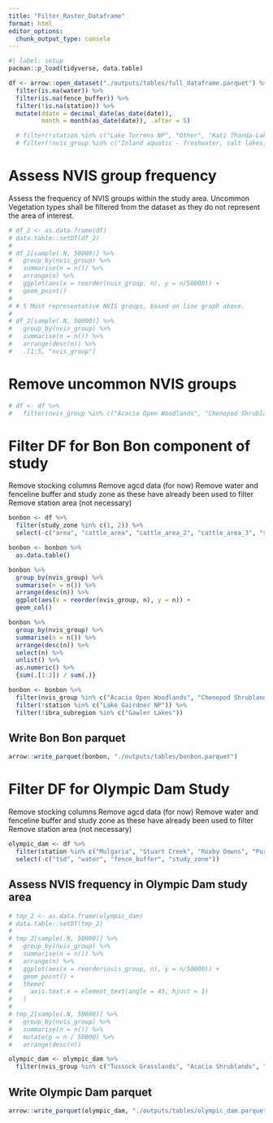 ```yaml
---
title: "Filter_Raster_Dataframe"
format: html
editor_options: 
  chunk_output_type: console
---
```


```r
#| label: setup
pacman::p_load(tidyverse, data.table)

df <- arrow::open_dataset("./outputs/tables/full_dataframe.parquet") %>% 
  filter(is.na(water)) %>% 
  filter(is.na(fence_buffer)) %>%
  filter(!is.na(station)) %>% 
  mutate(ddate = decimal_date(as_date(date)),
         month = month(as_date(date)), .after = 5)

  # filter(!station %in% c("Lake Torrens NP", "Other", "Kati Thanda-Lake Eyre NP", "Lake Gairdner NP", "Salt Lake", "Lake Everard", "Coward Springs Railway Siding", "Wadma Kadarbu Mound Springs CP", "Olympic Dam")) %>% 
  # filter(!nvis_group %in% c("Inland aquatic - freshwater, salt lakes, lagoons", "Naturally bare - sand, rock, claypan, mudflat", "Cleared, non-native vegetation, buildings")) 
```

# Assess NVIS group frequency

Assess the frequency of NVIS groups within the study area. Uncommon Vegetation types shall be filtered from the dataset as they do not represent the area of interest.

```r
# df_2 <- as.data.frame(df)
# data.table::setDT(df_2)
# 
# df_2[sample(.N, 50000)] %>% 
#   group_by(nvis_group) %>% 
#   summarise(n = n()) %>% 
#   arrange(n) %>% 
#   ggplot(aes(x = reorder(nvis_group, n), y = n/50000)) +
#   geom_point()
# 
# # 5 Most representative NVIS groups, based on line graph above.
# 
# df_2[sample(.N, 50000)] %>% 
#   group_by(nvis_group) %>% 
#   summarise(n = n()) %>% 
#   arrange(desc(n)) %>% 
#   .[1:5, "nvis_group"]

```

# Remove uncommon NVIS groups

```r
# df <- df %>% 
#   filter(nvis_group %in% c("Acacia Open Woodlands", "Chenopod Shrublands, Samphire Shrublands and Forblands", "Mallee Woodlands and Shrublands", "Acacia Shrublands", "Hummock Grasslands"))
```

# Filter DF for Bon Bon component of study

Remove stocking columns Remove agcd data (for now) Remove water and fenceline buffer and study zone as these have already been used to filter Remove station area (not necessary)

```r
bonbon <- df %>%
  filter(study_zone %in% c(1, 2)) %>%
  select(-c("area", "cattle_area", "cattle_area_2", "cattle_area_3", "sheep_area", "sheep_area_2", "sheep_area_3", "stock_area", "stock_area_2", "stock_area_3", "water", "fence_buffer", "study_zone"))

bonbon <- bonbon %>% 
  as.data.table()

bonbon %>% 
  group_by(nvis_group) %>% 
  summarise(n = n()) %>% 
  arrange(desc(n)) %>% 
  ggplot(aes(x = reorder(nvis_group, n), y = n)) +
  geom_col()

bonbon %>% 
  group_by(nvis_group) %>% 
  summarise(n = n()) %>% 
  arrange(desc(n)) %>% 
  select(n) %>%
  unlist() %>% 
  as.numeric() %>% 
  {sum(.[1:2]) / sum(.)}

bonbon <- bonbon %>% 
  filter(nvis_group %in% c("Acacia Open Woodlands", "Chenopod Shrublands, Samphire Shrublands and Forblands")) %>% 
  filter(!station %in% c("Lake Gairdner NP")) %>% 
  filter(!ibra_subregion %in% c("Gawler Lakes"))

```
## Write Bon Bon parquet

```r
arrow::write_parquet(bonbon, "./outputs/tables/bonbon.parquet")
```

# Filter DF for Olympic Dam Study

Remove stocking columns Remove agcd data (for now) Remove water and fenceline buffer and study zone as these have already been used to filter Remove station area (not necessary)

```r
olympic_dam <- df %>% 
  filter(station %in% c("Mulgaria", "Stuart Creek", "Roxby Downs", "Purple Downs", "Andamooka")) %>% 
  select(-c("tsd", "water", "fence_buffer", "study_zone"))
```

## Assess NVIS frequency in Olympic Dam study area

```r
# tmp_2 <- as.data.frame(olympic_dam)
# data.table::setDT(tmp_2)
# 
# tmp_2[sample(.N, 50000)] %>% 
#   group_by(nvis_group) %>% 
#   summarise(n = n()) %>% 
#   arrange(n) %>% 
#   ggplot(aes(x = reorder(nvis_group, n), y = n/50000)) +
#   geom_point() + 
#   theme(
#     axis.text.x = element_text(angle = 45, hjust = 1)
#   )
# 
# tmp_2[sample(.N, 50000)] %>% 
#   group_by(nvis_group) %>% 
#   summarise(n = n()) %>% 
#   mutate(p = n / 50000) %>% 
#   arrange(desc(n))

```

```r
olympic_dam <- olympic_dam %>% 
  filter(nvis_group %in% c("Tussock Grasslands", "Acacia Shrublands", "Hummock Grasslands", "Chenopod Shrublands, Samphire Shrublands and Forblands"))
```

## Write Olympic Dam parquet

```r
arrow::write_parquet(olympic_dam, "./outputs/tables/olympic_dam.parquet")
```
